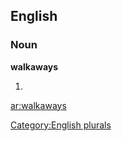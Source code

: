
==English==

===Noun===
'''walkaways'''

# {{plural of|[[walkaway]]}}

[[Category:English plurals]]

[[ar:walkaways]]